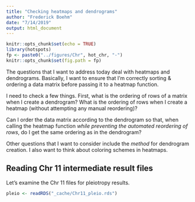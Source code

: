 ```yaml
---
title: "Checking heatmaps and dendrograms"
author: "Frederick Boehm"
date: "7/14/2019"
output: html_document
---
```


```r
knitr::opts_chunk$set(echo = TRUE)
library(hotspots)
fp <- paste0("../figures/Chr", hot_chr, "-")
knitr::opts_chunk$set(fig.path = fp)

```

The questions that I want to address today deal with heatmaps and dendrograms. Basically, I want to ensure that I'm correctly sorting & ordering a data matrix before passing it to a heatmap function.

I need to check a few things. First, what is the ordering of rows of a matrix when I create a dendrogram? What is the ordering of rows when I create a heatmap (without attempting any manual reordering)?

Can I order the data matrix according to the dendrogram so that, when calling the heatmap function *while preventing the automated reordering of rows*, do I get the same ordering as in the dendrogram?

Other questions that I want to consider include the *method* for dendrogram creation. I also want to think about coloring schemes in heatmaps.

## Reading Chr 11 intermediate result files 

Let's examine the Chr 11 files for pleiotropy results.

```r
pleio <- readRDS("_cache/Chr11_pleio.rds")
```




